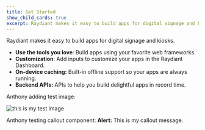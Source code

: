 ```yaml
---
title: Get Started
show_child_cards: true
excerpt: Raydiant makes it easy to build apps for digital signage and kiosks.
---
```


Raydiant makes it easy to build apps for digital signage and kiosks.

- **Use the tools you love**: Build apps using your favorite web frameworks.
- **Customization**: Add inputs to customize your apps in the Raydiant Dashboard.
- **On-device caching:** Built-in offline support so your apps are always running.
- **Backend APIs:** APIs to help you build delightful apps in record time.

Anthony adding test image:

![this is my test image](/docs-static/simple-weather-icon.jpg)

Anthony testing callout component:
<Callout>**Alert:** This is my callout message.</Callout>

